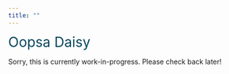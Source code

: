 ```yaml
---
title: ""
---
```


<span style="color:#0A475D;font-size:200%"> Oopsa Daisy </span>

Sorry, this is currently work-in-progress. Please check back later!
